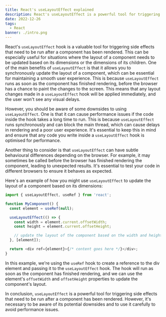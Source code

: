 ```yaml
---
title: React's useLayoutEffect explained
description: React's useLayoutEffect is a powerful tool for triggering side effects that need to be run after a component has been rendered.
date: 2022-12-26
tags:
  - React
banner: ./intro.png
---
```


React's `useLayoutEffect` hook is a valuable tool for triggering side effects that need to be run after a component has been rendered. This can be especially useful for situations where the layout of a component needs to be updated based on its dimensions or the dimensions of its children.
One of the main benefits of `useLayoutEffect` is that it allows you to synchronously update the layout of a component, which can be essential for maintaining a smooth user experience. This is because `useLayoutEffect` runs as soon as the component has finished rendering, before the browser has a chance to paint the changes to the screen. This means that any layout changes made in a `useLayoutEffect` hook will be applied immediately, and the user won't see any visual delays.

However, you should be aware of some downsides to using `useLayoutEffect`. One is that it can cause performance issues if the code inside the hook takes a long time to run. This is because `useLayoutEffect` runs synchronously and can block the main thread, which can cause delays in rendering and a poor user experience. It's essential to keep this in mind and ensure that any code you write inside a `useLayoutEffect` hook is optimised for performance.

Another thing to consider is that `useLayoutEffect` can have subtle behavioural differences depending on the browser. For example, it may sometimes be called before the browser has finished rendering the component, leading to unexpected results. It's essential to test your code in different browsers to ensure it behaves as expected.

Here's an example of how you might use `useLayoutEffect` to update the layout of a component based on its dimensions:

```js
import { useLayoutEffect, useRef } from 'react';

function MyComponent() {
  const element = useRef(null);

  useLayoutEffect(() => {
    const width = element.current.offsetWidth;
    const height = element.current.offsetHeight;

    // update the layout of the component based on the width and height
  }, [element]);

  return <div ref={element}>{/* content goes here */}</div>;
}
```

In this example, we're using the `useRef` hook to create a reference to the div element and passing it to the `useLayoutEffect` hook. The hook will run as soon as the component has finished rendering, and we can use the element's `offsetWidth` and `offsetHeight` properties to update the component's layout.

In conclusion, `useLayoutEffect` is a powerful tool for triggering side effects that need to be run after a component has been rendered. However, it's necessary to be aware of its potential downsides and to use it carefully to avoid performance issues.
